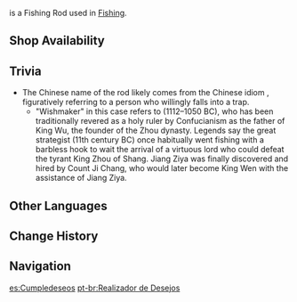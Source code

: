{{Item Infobox
|id           = 200902
|image        = Item Wishmaker.png
|type         = Fishing Rods
|invCategory  = Gadgets
|rarity       = 4
|effect       = If you can stay within the Ideal Tension Zone while fishing, this rod will shorten the time in which fish will struggle by a stable amount and increase your chances of success. This effect only works in [[Liyue]].
|description  = A long rod that stands like elegant bamboo. It is said to have been constructed and kept by a skilled hermit from Liyue, and it was first discovered on a stone tablet with the following words carved upon it: "O you who aspire, take up this rod," like a legendary sword waiting for a hero to pull it out. Of course, you only ever hear this glorious origin story from the mouths of merchants, so it may just be some rhetoric used to increase the item's value... But those who know this and still use this rod can only be those who are ready and willing to accept this pact.
|reusable     = Yes
|usage        = Fishing
|memento       = No
|source1      = [[Liyue Fishing Association]]
}}
{{Lang|'''Wishmaker'''|zh=愿者|zh_rm=Yuànzhě|zh_tl=Wisher}} is a Fishing Rod used in [[Fishing]].

==Shop Availability==
{{Shop Availability|currency=Fish}}

==Trivia==
*The Chinese name of the rod {{Lang|Yuànzhě|zh=愿者|zh_tl=Wisher}} likely comes from the Chinese idiom {{Lang|"Grand Duke Jiang goes fishing, and then one who wishes takes the bait"|zh=姜太公钓鱼，愿者上钩|zh_rm=Jiāng Tài Gōng diào yú, yuàn zhě shàng gōu}}, figuratively referring to a person who willingly falls into a trap.
**"Wishmaker" in this case refers to {{w|King Wen of Zhou}} (1112–1050 BC), who has been traditionally revered as a holy ruler by Confucianism as the father of King Wu, the founder of the Zhou dynasty. Legends say the great strategist {{w|Jiang Ziya}} (11th century BC) once habitually went fishing with a barbless hook to wait the arrival of a virtuous lord who could defeat the tyrant King Zhou of Shang. Jiang Ziya was finally discovered and hired by Count Ji Chang, who would later become King Wen with the assistance of Jiang Ziya.

==Other Languages==
{{Other Languages
|en      = Wishmaker
|zhs     = 愿者
|zhs_rm  = Yuànzhě
|zht     = 願者
|zht_rm  = Yuànzhě
|zh_tl   = Wisher
|ja      = 太公望
|ja_rm   = Taikou Bou
|ja_tl   = Avid Fisher
|ja_note = {{Lang|''Taikou Bou''|ja=太公望}} is the Sino-Japanese reading of {{Lang|''Tàigōng Wàng''|zh=太公望|zh_lit=Grand Duke's Hope}}. It also figuratively means "an avid fisher" in Japanese.
|ko      = {{tt|염원|念願}}을 품은 {{tt|자|者}}
|ko_rm   = Yeomwon-eul Pumeun Ja
|ko_tl   = One Who Held a Wish
|es      = Cumpledeseos
|es_tl   = Wishgranter
|fr      = Faiseur de vœux
|fr_tl   = Wishmaker
|ru      = Доброволец
|ru_tl   = 
|th      = Wishmaker
|vi      = Cần {{tt|Câu|鉤}} {{tt|Cầu Nguyện|求願}}
|vi_tl   = 
|de      = Wunscherfüller
|de_tl   = Wish Fulfiller
|id      = Wishmaker
|pt      = Realizador de Desejos
|pt_tl   = 
}}

==Change History==
{{Change History|2.1}}

==Navigation==
{{Gadget Navbox}}

[[es:Cumpledeseos]]
[[pt-br:Realizador de Desejos]]